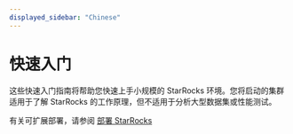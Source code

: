 ```yaml
---
displayed_sidebar: "Chinese"
---
```


# 快速入门

这些快速入门指南将帮助您快速上手小规模的 StarRocks 环境。您将启动的集群适用于了解 StarRocks 的工作原理，但不适用于分析大型数据集或性能测试。

有关可扩展部署，请参阅 [部署 StarRocks](../deployment/deployment_overview.md)


<DocCardList />